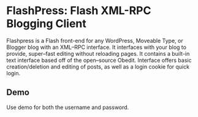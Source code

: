 # FlashPress: Flash XML-RPC Blogging Client

Flashpress is a Flash front-end for any WordPress, Moveable Type, or Blogger blog with an XML–RPC interface. It interfaces with your blog to provide, super–fast editing without reloading pages. It contains a built-in text interface based off of the open–source Obedit. Interface offers basic creation/deletion and editing of posts, as well as a login cookie for quick login.

## Demo

<Callout emoji='🔐'>
  Use demo for both the username and password.
</Callout>

<Flash name='flashpress' />
